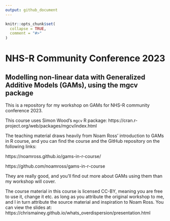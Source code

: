 ```yaml
---
output: github_document
---
```


<!-- README.md is generated from README.Rmd. Please edit that file -->

```r
knitr::opts_chunk$set(
  collapse = TRUE,
  comment = "#>"
)
```

# NHS-R Community Conference 2023
## Modelling non-linear data with Generalized Additive Models (GAMs), using the mgcv package
<!-- badges: start -->
<!-- badges: end -->

This is a repository for my workshop on GAMs for NHS-R community conference 2023.

This course uses Simon Wood's `mgcv` R package: https://cran.r-project.org/web/packages/mgcv/index.html

The teaching material draws heavily from Noam Ross' introduction to GAMs in R course, and you can find the course
and the GitHub repository on the following links:

https://noamross.github.io/gams-in-r-course/

https://github.com/noamross/gams-in-r-course

They are really good, and you'll find out more about GAMs using them than my workshop will cover.


The course material in this course is licensed CC-BY, meaning you are free to use it, change it etc. as long as you attribute the original workshop to me, and I in turn attribute the source material and inspiration to Noam Ross. 
You can view the slides at: https://chrismainey.github.io/whats_overdispersion/presentation.html
